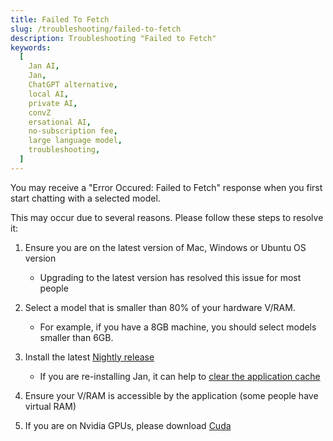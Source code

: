 ```yaml
---
title: Failed To Fetch
slug: /troubleshooting/failed-to-fetch
description: Troubleshooting "Failed to Fetch"
keywords:
  [
    Jan AI,
    Jan,
    ChatGPT alternative,
    local AI,
    private AI,
    convZ
    ersational AI,
    no-subscription fee,
    large language model,
    troubleshooting,
  ]
---
```


You may receive a "Error Occured: Failed to Fetch" response when you first start chatting with a selected model. 

This may occur due to several reasons. Please follow these steps to resolve it:

1. Ensure you are on the latest version of Mac, Windows or Ubuntu OS version
    - Upgrading to the latest version has resolved this issue for most people

2. Select a model that is smaller than 80% of your hardware V/RAM. 
    - For example, if you have a 8GB machine, you should select models smaller than 6GB.

3. Install the latest [Nightly release](https://jan.ai/install/nightly/)
    - If you are re-installing Jan, it can help to [clear the application cache](https://jan.ai/troubleshooting/stuck-on-broken-build/)

4.  Ensure your V/RAM is accessible by the application (some people have virtual RAM)

5.  If you are on Nvidia GPUs, please download [Cuda](https://developer.nvidia.com/cuda-downloads)
